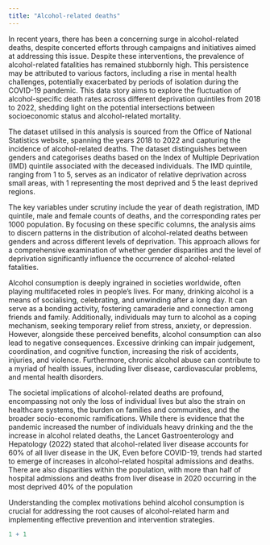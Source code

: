 ```yaml
---
title: "Alcohol-related deaths"
---
```


In recent years, there has been a concerning surge in alcohol-related deaths, despite concerted efforts through campaigns and initiatives aimed at addressing this issue. Despite these interventions, the prevalence of alcohol-related fatalities has remained stubbornly high. This persistence may be attributed to various factors, including a rise in mental health challenges, potentially exacerbated by periods of isolation during the COVID-19 pandemic. This data story aims to explore the fluctuation of alcohol-specific death rates across different deprivation quintiles from 2018 to 2022, shedding light on the potential intersections between socioeconomic status and alcohol-related mortality.

The dataset utilised in this analysis is sourced from the Office of National Statistics website, spanning the years 2018 to 2022 and capturing the incidence of alcohol-related deaths. The dataset distinguishes between genders and categorises deaths based on the Index of Multiple Deprivation (IMD) quintile associated with the deceased individuals. The IMD quintile, ranging from 1 to 5, serves as an indicator of relative deprivation across small areas, with 1 representing the most deprived and 5 the least deprived regions.

The key variables under scrutiny include the year of death registration, IMD quintile, male and female counts of deaths, and the corresponding rates per 1000 population. By focusing on these specific columns, the analysis aims to discern patterns in the distribution of alcohol-related deaths between genders and across different levels of deprivation. This approach allows for a comprehensive examination of whether gender disparities and the level of deprivation significantly influence the occurrence of alcohol-related fatalities.

Alcohol consumption is deeply ingrained in societies worldwide, often playing multifaceted roles in people's lives. For many, drinking alcohol is a means of socialising, celebrating, and unwinding after a long day. It can serve as a bonding activity, fostering camaraderie and connection among friends and family. Additionally, individuals may turn to alcohol as a coping mechanism, seeking temporary relief from stress, anxiety, or depression. However, alongside these perceived benefits, alcohol consumption can also lead to negative consequences. Excessive drinking can impair judgement, coordination, and cognitive function, increasing the risk of accidents, injuries, and violence. Furthermore, chronic alcohol abuse can contribute to a myriad of health issues, including liver disease, cardiovascular problems, and mental health disorders.

The societal implications of alcohol-related deaths are profound, encompassing not only the loss of individual lives but also the strain on healthcare systems, the burden on families and communities, and the broader socio-economic ramifications. While there is evidence that the pandemic increased the number of individuals heavy drinking and the the increase in alcohol related deaths, the Lancet Gastroenterology and Hepatology (2022) stated that alcohol-related liver disease accounts for 60% of all liver disease in the UK, Even before COVID-19, trends had started to emerge of increases in alcohol-related hospital admissions and deaths. There are also disparities within the population, with more than half of hospital admissions and deaths from liver disease in 2020 occurring in the most deprived 40% of the population

Understanding the complex motivations behind alcohol consumption is crucial for addressing the root causes of alcohol-related harm and implementing effective prevention and intervention strategies.

```r
1 + 1
```

